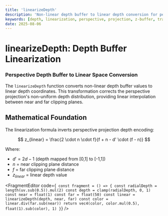 ```yaml
---
title: 'linearizeDepth'
description: 'Non-linear depth buffer to linear depth conversion for perspective projection'
keywords: [depth, linearization, perspective, projection, z-buffer, transformation]
date: 2025-08-06
---
```



# linearizeDepth: Depth Buffer Linearization

### Perspective Depth Buffer to Linear Space Conversion

The `linearizeDepth` function converts non-linear depth buffer values to linear depth coordinates. This transformation corrects the perspective projection's non-uniform depth distribution, providing linear interpolation between near and far clipping planes.

## Mathematical Foundation

The linearization formula inverts perspective projection depth encoding:

$$
z_{linear} = \frac{2 \cdot n \cdot f}{f + n - d' \cdot (f - n)}
$$

Where:

- $d' = 2d - 1$ (depth mapped from [0,1] to [-1,1])
- $n$ = near clipping plane distance
- $f$ = far clipping plane distance
- $z_{linear}$ = linear depth value

<FragmentEditor
        code={`
const fragment = () => {
        const radialDepth = length(uv.sub(0.5)).mul(2)
        const depth = clamp(radialDepth, 0, 1)
        const near = float(1)
        const far = float(50)
        const linear = linearizeDepth(depth, near, far)
        const color = linear.div(far.sub(near))
        return vec4(color, color.mul(0.5), float(1).sub(color), 1)
}`}
/>
